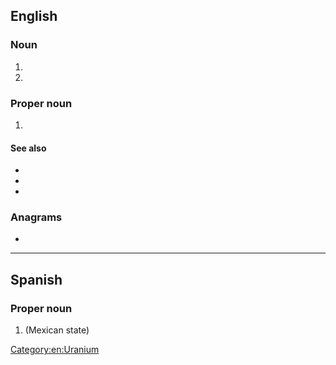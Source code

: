 {{also|Appendix:Variations of "du"}}
==English==

===Noun===
{{en-noun|~}}

# {{initialism of|en|depleted uranium}}
# {{initialism of|en|Dobson unit}}
[[Category:en:Uranium]]

===Proper noun===
{{en-prop}}

# {{initialism of|en|{{w|University of Denver}}}}

====See also====
* {{l|en|HEU}}
* {{l|en|SEU}}
* {{l|en|LEU}}

===Anagrams===
* {{anagrams|en|a=du|'ud|UD}}

{{c|en|Universities}}

----

==Spanish==

===Proper noun===
{{es-proper noun}}

# {{abbreviation of|es|Durango|nodot=1}} (Mexican state)